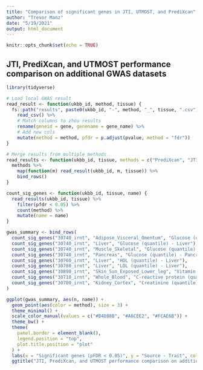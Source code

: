 ```yaml
---
title: "Comparison of significant genes in JTI, UTMOST, and PrediXcan"
author: "Trevor Manz"
date: "5/19/2021"
output: html_document
---
```


```r
knitr::opts_chunk$set(echo = TRUE)
```

## JTI, PrediXcan, and UTMOST performance comparison on additional GWAS datasets
```r
library(tidyverse)

# Load local GWAS result
read_result <- function(ukbb_id, method, tissue) {
  fs::path("results", paste0(ukbb_id, "-", method, "_", tissue, ".csv")) %>%
    read_csv() %>%
    # Match columns to zhou results
    rename(geneid = gene, genename = gene_name) %>%
    # Add new cols
    mutate(method = method, pfdr = p.adjust(pvalue, method = "fdr"))
}

# Merge results from multiple methods
read_results <- function(ukbb_id, tissue, methods = c("PrediXcan", "JTI", "UTMOST")) {
  methods %>%
    map(function(m) read_result(ukbb_id, m, tissue)) %>%
    bind_rows()
}

count_sig_genes <- function(ukbb_id, tissue, name) {
  read_results(ukbb_id, tissue) %>%
    filter(pfdr < 0.05) %>%
    count(method) %>%
    mutate(name = name)
}

gwas_summary <- bind_rows(
  count_sig_genes("30740_irnt", "Adipose_Visceral_Omentum", "Glucose (quantile) - Adipose Visceral Omentum"),
  count_sig_genes("30740_irnt", "Liver", "Glucose (quantile) - Liver"),
  count_sig_genes("30740_irnt", "Muscle_Skeletal", "Glucose (quantile) - Muscle Skeletal"),
  count_sig_genes("30740_irnt", "Pancreas", "Glucose (quantile) - Pancreas"),
  count_sig_genes("30760_irnt", "Liver", "HDL (quantile) - Liver"),
  count_sig_genes("30780_irnt", "Liver", "LDL (quantile) - Liver"),
  count_sig_genes("30890_irnt", "Skin_Sun_Exposed_Lower_leg", "Vitamin D (quantile) - Skin"),
  count_sig_genes("30710_irnt", "Whole_Blood", "C-reactive protein (quantile) - Whole Blood"),
  count_sig_genes("30700_irnt", "Kidney_Cortex", "Creatinine (quantile) - Kidney")
)

ggplot(gwas_summary, aes(n, name)) +
  geom_point(aes(color = method), size = 3) +
  theme_minimal() +
  scale_color_manual(values = c("#B4D88B", "#A6CEE2", "#FCAE6B")) +
  theme_bw() +
  theme(
    panel.border = element_blank(),
    legend.position = "top",
    plot.title.position = "plot"
  ) +
  labs(x = "Significant genes (pFDR < 0.05)", y = "Source - Trait", color = "") +
  ggtitle("JTI, PrediXcan, and UTMOST performance comparison on additional GWAS datasets")
```
